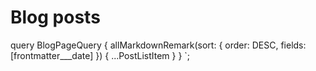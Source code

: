 
<Seo pageTitle="Blog posts" />

# Blog posts

<PostList posts={props.data.allMarkdownRemark.nodes} />

  query BlogPageQuery {
    allMarkdownRemark(sort: { order: DESC, fields: [frontmatter___date] }) {
      ...PostListItem
    }
  }
`;
